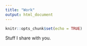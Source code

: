 ```yaml
---
title: "Work"
output: html_document
---
```


```r
knitr::opts_chunk$set(echo = TRUE)
```

Stuff I share with you.